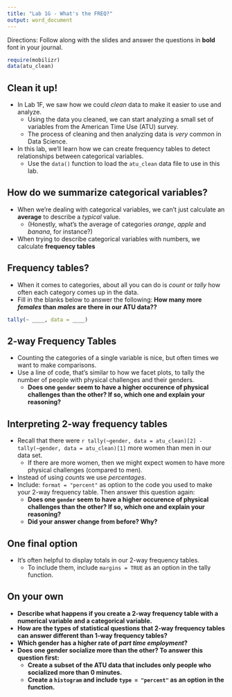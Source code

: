 ```yaml
---
title: "Lab 1G - What's the FREQ?"
output: word_document
---
```



Directions: Follow along with the slides and answer the questions in **bold** font in your journal.

\newline


```r
require(mobilizr)
data(atu_clean)
```


## Clean it up!


- In Lab 1F, we saw how we could _clean_ data to make it easier to use and analyze.
    - Using the data you cleaned, we can start analyzing a small set of variables from the American Time Use (ATU) survey.
    - The process of cleaning and then analyzing data is _very_ common in Data Science.
- In this lab, we'll learn how we can create frequency tables to detect relationships between categorical variables.
    - Use the `data()` function to load the `atu_clean` data file to use in this lab.


## How do we summarize categorical variables?


- When we're dealing with categorical variables, we can't just calculate an **average** to describe a _typical_ value.
    - (Honestly, what's the average of categories _orange_, _apple_ and _banana_, for instance?)
- When trying to describe categorical variables with numbers, we calculate **frequency tables**

## Frequency tables?


- When it comes to categories, about all you can do is _count_ or _tally_ how often each category comes up in the data.
- Fill in the blanks below to answer the following: **How many more _females_ than _males_ are there in our ATU data??**
```r
tally(~ ____, data = ____)
```

## 2-way Frequency Tables


- Counting the categories of a single variable is nice, but often times we want to make comparisons.
- Use a line of code, that's similar to how we facet plots, to tally the number of people with physical challenges and their genders.
    - **Does one `gender` seem to have a higher occurence of physical challenges than the other? If so, which one and explain your reasoning?**

## Interpreting 2-way frequency tables


- Recall that  there were `r tally(~gender, data = atu_clean)[2] - tally(~gender, data = atu_clean)[1]` more women than men in our data set.
    - If there are more women, then we might  expect women to have more physical challenges (compared to men).
- Instead of using _counts_ we use _percentages_.
- Include: `format = "percent"` as option to the code you used to make your 2-way frequency table. Then answer this question again: 
    - **Does one `gender` seem to have a higher occurence of physical challenges than the other? If so, which one and explain your reasoning?**
    - **Did your answer change from before? Why?**

## One final option


- It's often helpful to display totals in our 2-way frequency tables.
    - To include them, include `margins = TRUE` as an option in the tally function.

## On your own


- **Describe what happens if you create a 2-way frequency table with a numerical variable and a categorical variable.**
- **How are the types of statistical questions that 2-way frequency tables can answer different than 1-way frequency tables?**
- **Which gender has a higher rate of _part time employment_?**
- **Does one gender socialize more than the other? To answer this question first:**
    - **Create a subset of the ATU data that includes only people who socialized more than 0 minutes.**
    - **Create a `histogram` and include `type = "percent"` as an option in the function.**
